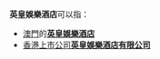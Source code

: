 '''英皇娛樂酒店'''可以指：
* [[澳門|澳門]]的'''[[英皇娛樂酒店_(澳門)|英皇娛樂酒店]]'''
*[[香港|香港]][[上市公司|上市公司]]'''[[英皇娛樂酒店有限公司|英皇娛樂酒店有限公司]]'''

{{disambig|Cat=六字消歧义}}